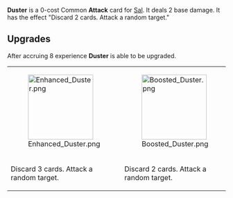 {{Card
|character = Sal
|rarity = Common
|decktype = Battle
|cardtype = Attack
|keywords = None
|upgradeable = Yes
|expreq = 8
|upgrade1 = Enhanced Duster
|upgrade2 = Boosted Duster}}
{{Quote|Spiked knuckles are a common addition to the local street toughs, flashy and effective.}}

'''Duster''' is a 0-cost Common '''Attack''' card for [[Sal]]. It deals 2 base damage. It has the effect "Discard 2 cards. Attack a random target."

==Upgrades==
After accruing 8 experience '''Duster''' is able to be upgraded.
{| class="wikitable" style="text-align:center"
|-
|[[File:Enhanced Duster.png|150px]]
|[[File:Boosted Duster.png|150px]]
|-
!style="width:155px"|Discard 3 cards. Attack a random target.
!style="width:155px"|Discard 2 cards. Attack a random target.
|}